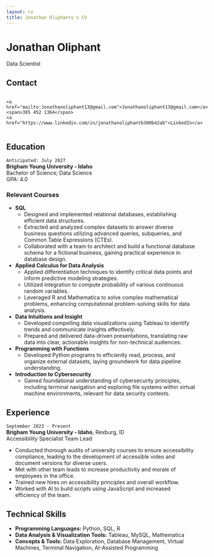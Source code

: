 ```yaml
---
layout: cv
title: Jonathan Oliphants's CV
---
```

# Jonathan Oliphant
Data Scientist


## Contact
<div id="webaddress" style="display: inline-flex; gap: 1em; align-items: center; flex-wrap: wrap;">
    <a href="mailto:Jonathanoliphant13@gmail.com">Jonathanoliphant13@gmail.com</a>
    <span>385 452 1364</span>
    <a href="https://www.linkedin.com/in/jonathanoliphantb300b42ab">LinkedIn</a>
</div>

## Education

`Anticipated: July 2027`  
__Brigham Young University - Idaho__  
Bachelor of Science; Data Science  
GPA: 4.0

### Relevant Courses

- **SQL**
    - Designed and implemented relational databases, establishing efficient data structures.
    - Extracted and analyzed complex datasets to answer diverse business questions utilizing advanced queries, subqueries, and Common Table Expressions (CTEs).
    - Collaborated with a team to architect and build a functional database schema for a fictional business, gaining practical experience in database design.
- **Applied Calculus for Data Analysis**
    - Applied differentiation techniques to identify critical data points and inform predictive modeling strategies.
    - Utilized integration to compute probability of various continuous random variables.
    - Leveraged R and Mathematica to solve complex mathematical problems, enhancing computational problem-solving skills for data analysis.
- **Data Intuitions and Insight**
    - Developed compelling data visualizations using Tableau to identify trends and communicate insights effectively.
    - Prepared and delivered data-driven presentations, translating raw data into clear, actionable insights for non-technical audiences.
- **Programming with Functions**
    - Developed Python programs to efficiently read, process, and organize external datasets, laying groundwork for data pipeline understanding.
- **Introduction to Cybersecurity**
    - Gained foundational understanding of cybersecurity principles, including terminal navigation and exploring file systems within virtual machine environments, relevant for data security contexts.

## Experience

`September 2023 - Present`  
__Brigham Young University - Idaho__, Rexburg, ID  
Accessibility Specialist Team Lead

- Conducted thorough audits of university courses to ensure accessibility compliance, leading to the development of accessible video and document versions for diverse users.
- Met with other team leads to increase productivity and morale of employees in the office.
- Trained new hires on accessibility principles and overall workflow.
- Worked with AI to build scripts using JavaScript and increased efficiency of the team.

## Technical Skills

- **Programming Languages:** Python, SQL, R
- **Data Analysis & Visualization Tools:** Tableau, MySQL, Mathematica
- **Concepts & Tools:** Data Exploration, Database Management, Virtual Machines, Terminal Navigation, AI-Assisted Programming